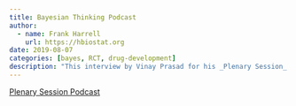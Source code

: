 ```yaml
---
title: Bayesian Thinking Podcast
author:
  - name: Frank Harrell
    url: https://hbiostat.org
date: 2019-08-07
categories: [bayes, RCT, drug-development]
description: "This interview by Vinay Prasad for his _Plenary Session_ podcast discusses Bayesian thinking, especially about clinical trials."
---
```


[Plenary Session Podcast](https://soundcloud.com/plenarysession/206-heart-failure-choosing-a-specialty-the-bayesian-approach-with-dr-frank-harrell)

